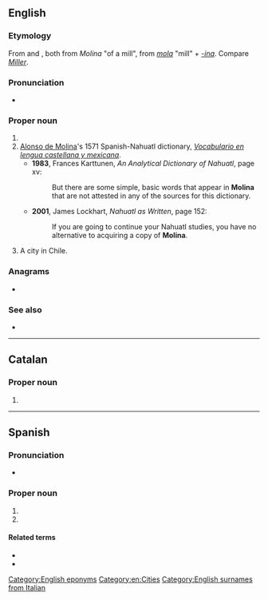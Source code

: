 {{also|molina|moliná}}
==English==
{{wikipedia}}

===Etymology===
From {{etyl|es|en}} and {{etyl|it|en}}, both from {{etyl|la|en}} ''Molina'' "of a mill", from ''[[mola]]'' "mill" + ''[[-ina]]''. Compare ''[[Miller]]''.

===Pronunciation===
* {{IPA|/mɵˈlinə/|lang=en}}

===Proper noun===
{{en-proper noun}}

# {{surname|lang=en|from=Spanish}}
# [[w:Alonso de Molina|Alonso de Molina]]'s 1571 Spanish-Nahuatl dictionary, ''[[w:Vocabulario en lengua castellana y mexicana|Vocabulario en lengua castellana y mexicana]]''.
#* '''1983''', Frances Karttunen, ''An Analytical Dictionary of Nahuatl'', page xv:
#*: But there are some simple, basic words that appear in '''Molina''' that are not attested in any of the sources for this dictionary.
#* '''2001''', James Lockhart, ''Nahuatl as Written'', page 152:
#*: If you are going to continue your Nahuatl studies, you have no alternative to acquiring a copy of '''Molina'''.
# A city in Chile.

===Anagrams===
* {{anagrams|en|a=ailmno|aminol|lamino-|monial|nomial|oilman}}

===See also===
* {{pedia}}

[[Category:English eponyms]]
[[Category:en:Cities]]
[[Category:English surnames from Italian]]

----

==Catalan==

===Proper noun===
{{ca-proper noun|f}}

# {{l|en|Molina}}

----

==Spanish==
{{wikipedia|lang=es|Molina (Chile)}}

===Pronunciation===
* {{es-IPA}}

===Proper noun===
{{es-proper noun}}

# {{surname|lang=es}}
# {{place|es|city|c/Chile|t1=Molina}}

====Related terms====
* {{l|es|molinense}}
* {{l|es|molineño}}